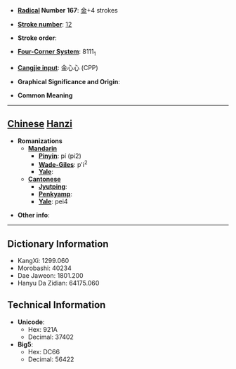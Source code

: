 * '''[[Wiktionary:Chinese radical index| Radical]] Number 167''': [[Wiktionary:Chinese radical index 金|金]]+4 strokes

* '''[[Wiktionary:Chinese total strokes index|Stroke number]]''': [[Wiktionary:Chinese total strokes index 12|12]]

* '''Stroke order''': 

* '''[[Wiktionary:Chinese four corner index|Four-Corner System]]''': 8111<sub>1</sub>

* '''[[Wiktionary:Chinese Cangjie index|Cangjie input]]''': 金心心 (CPP)

* '''Graphical Significance and Origin''': 

* '''Common Meaning'''

----

== [[Chinese]] [[Hanzi]] ==

* '''Romanizations'''
** '''[[Mandarin]]'''
*** '''[[Pinyin]]''': pí (pi2)
*** '''[[Wade-Giles]]''': p'i<sup>2</sup>
*** '''[[Yale]]''': 
** '''[[Cantonese]]'''
*** '''[[Jyutping]]''':
*** '''[[Penkyamp]]''': 
*** '''[[Yale]]''': pei4

* '''Other info''': 

----

== Dictionary Information ==

* KangXi: 1299.060
* Morobashi: 40234
* Dae Jaweon: 1801.200
* Hanyu Da Zidian: 64175.060

== Technical Information ==

* '''Unicode''':
** Hex: 921A
** Decimal: 37402
* '''Big5''':
** Hex: DC66
** Decimal: 56422